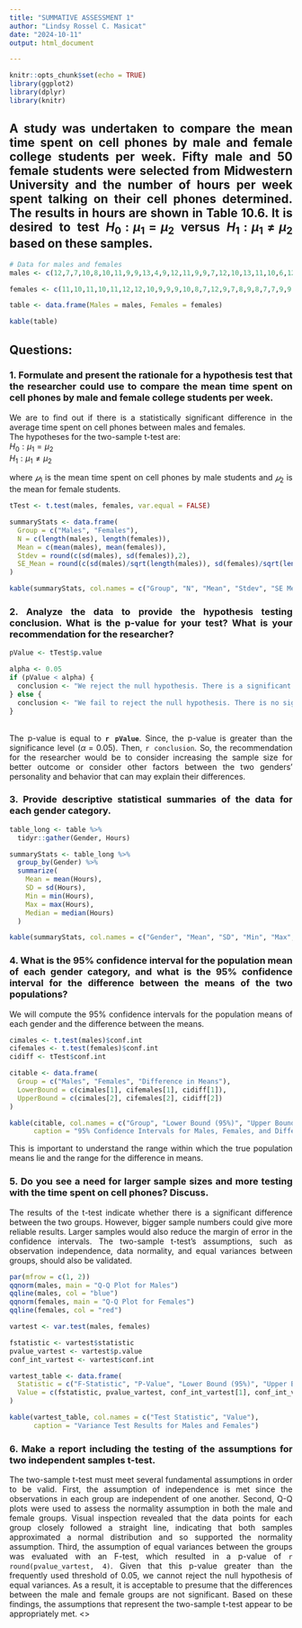 ```yaml
---
title: "SUMMATIVE ASSESSMENT 1"
author: "Lindsy Rossel C. Masicat"
date: "2024-10-11"
output: html_document

---
```


```r
knitr::opts_chunk$set(echo = TRUE)
library(ggplot2)
library(dplyr)
library(knitr)
```
<div style="text-align: justify;">
## A study was undertaken to compare the mean time spent on cell phones by male and female college students per week. Fifty male and 50 female students were selected from Midwestern University and the number of hours per week spent talking on their cell phones determined. The results in hours are shown in Table 10.6. It is desired to test $H_0 : \mu_1 = \mu_2$ versus $H_1 : \mu_1 \neq \mu_2$ based on these samples.

```r
# Data for males and females
males <- c(12,7,7,10,8,10,11,9,9,13,4,9,12,11,9,9,7,12,10,13,11,10,6,12,11,9,10,12,8,9,13,10,9,7,10,7,10,8,11,10,11,7,15,8,9,9,11,13,10,13)

females <- c(11,10,11,10,11,12,12,10,9,9,9,10,8,7,12,9,7,8,9,8,7,7,9,9,12,10,9,13,9,9,10,9,6,12,8,11,8,8,11,12,9,10,11,14,12,7,11,10,9,11)

table <- data.frame(Males = males, Females = females)

kable(table)
```

## Questions:
### 1. Formulate and present the rationale for a hypothesis test that the researcher could use to compare the mean time spent on cell phones by male and female college students per week.

We are to find out if there is a statistically significant difference in the average time spent on cell phones between males and females.
<br>
The hypotheses for the two-sample t-test are:
<br>
$H_0 : \mu_1 = \mu_2$
<br>
$H_1 : \mu_1 \neq \mu_2$

where $𝜇_1$ is the mean time spent on cell phones by male students and $𝜇_2$ is the mean for female students.

```r
tTest <- t.test(males, females, var.equal = FALSE)

summaryStats <- data.frame(
  Group = c("Males", "Females"),
  N = c(length(males), length(females)),
  Mean = c(mean(males), mean(females)),
  Stdev = round(c(sd(males), sd(females)),2),
  SE_Mean = round(c(sd(males)/sqrt(length(males)), sd(females)/sqrt(length(females))),2)
)

kable(summaryStats, col.names = c("Group", "N", "Mean", "Stdev", "SE Mean"))
```
### 2. Analyze the data to provide the hypothesis testing conclusion. What is the p-value for your test? What is your recommendation for the researcher?

```r
pValue <- tTest$p.value

alpha <- 0.05
if (pValue < alpha) {
  conclusion <- "We reject the null hypothesis. There is a significant difference in the mean time spent on cell phones between males and females."
} else {
  conclusion <- "We fail to reject the null hypothesis. There is no significant difference in the mean time spent on cell phones between males and females."
}
```
<br>
The p-value is equal to **`r pValue`**. Since, the p-value is greater than the significance level ($\alpha = 0.05$). Then, `r conclusion`. So, the recommendation for the researcher would be to consider increasing the sample size for better outcome or consider other factors between the two genders' personality and behavior that can may explain their differences.

### 3. Provide descriptive statistical summaries of the data for each gender category.

```r
table_long <- table %>%
  tidyr::gather(Gender, Hours)

summaryStats <- table_long %>%
  group_by(Gender) %>%
  summarize(
    Mean = mean(Hours),
    SD = sd(Hours),
    Min = min(Hours),
    Max = max(Hours),
    Median = median(Hours)
  )

kable(summaryStats, col.names = c("Gender", "Mean", "SD", "Min", "Max", "Median"))

```

### 4. What is the 95% confidence interval for the population mean of each gender category, and what is the 95% confidence interval for the difference between the means of the two populations?

We will compute the 95% confidence intervals for the population means of each gender and the difference between the means.

```r
cimales <- t.test(males)$conf.int
cifemales <- t.test(females)$conf.int
cidiff <- tTest$conf.int

citable <- data.frame(
  Group = c("Males", "Females", "Difference in Means"),
  LowerBound = c(cimales[1], cifemales[1], cidiff[1]),
  UpperBound = c(cimales[2], cifemales[2], cidiff[2])
)

kable(citable, col.names = c("Group", "Lower Bound (95%)", "Upper Bound (95%)"),
      caption = "95% Confidence Intervals for Males, Females, and Difference in Means")

```
This is important to understand the range within which the true population means lie and the range for the difference in means.

### 5. Do you see a need for larger sample sizes and more testing with the time spent on cell phones? Discuss.

The results of the t-test indicate whether there is a significant difference between the two groups. However, bigger sample numbers could give more reliable results. Larger samples would also reduce the margin of error in the confidence intervals. The two-sample t-test's assumptions, such as observation independence, data normality, and equal variances between groups, should also be validated.

```r
par(mfrow = c(1, 2))
qqnorm(males, main = "Q-Q Plot for Males")
qqline(males, col = "blue")
qqnorm(females, main = "Q-Q Plot for Females")
qqline(females, col = "red")

vartest <- var.test(males, females)

fstatistic <- vartest$statistic
pvalue_vartest <- vartest$p.value
conf_int_vartest <- vartest$conf.int

vartest_table <- data.frame(
  Statistic = c("F-Statistic", "P-Value", "Lower Bound (95%)", "Upper Bound (95%)"),
  Value = c(fstatistic, pvalue_vartest, conf_int_vartest[1], conf_int_vartest[2])
)

kable(vartest_table, col.names = c("Test Statistic", "Value"),
      caption = "Variance Test Results for Males and Females")
```

### 6. Make a report including the testing of the assumptions for two independent samples t-test.

The two-sample t-test must meet several fundamental assumptions in order to be valid. First, the assumption of independence is met since the observations in each group are independent of one another. Second, Q-Q plots were used to assess the normality assumption in both the male and female groups. Visual inspection revealed that the data points for each group closely followed a straight line, indicating that both samples approximated a normal distribution and so supported the normality assumption. Third, the assumption of equal variances between the groups was evaluated with an F-test, which resulted in a p-value of `r round(pvalue_vartest, 4)`. Given that this p-value greater than the frequently used threshold of 0.05, we cannot reject the null hypothesis of equal variances. As a result, it is acceptable to presume that the differences between the male and female groups are not significant. Based on these findings, the assumptions that represent the two-sample t-test appear to be appropriately met.
<\div>
